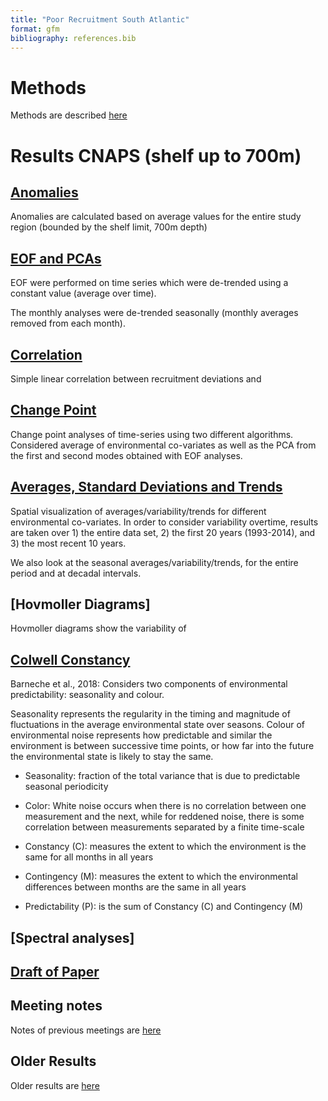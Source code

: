 ```yaml
---
title: "Poor Recruitment South Atlantic"
format: gfm
bibliography: references.bib
---
```


# Methods

Methods are described [here](https://github.com/AnaVaz-NOAA/Poor-Recruitment-South-Atlantic/blob/main/Pages/Methods_readme.md) 

# Results CNAPS (shelf up to 700m)

## [Anomalies](https://github.com/AnaVaz-NOAA/Poor-Recruitment-South-Atlantic/blob/main/Pages/CNAPS_anomalies.md)

Anomalies are calculated based on average values for the entire study region (bounded by the shelf limit, 700m depth)
 
## [EOF and PCAs](https://github.com/AnaVaz-NOAA/Poor-Recruitment-South-Atlantic/blob/main/Pages/CNAPS_EOF.md)

EOF were performed on time series which were de-trended using a constant value (average over time).

The monthly analyses were de-trended seasonally (monthly averages removed from each month).

## [Correlation](https://github.com/AnaVaz-NOAA/Poor-Recruitment-South-Atlantic/blob/main/Pages/Correlations.md)

Simple linear correlation between recruitment deviations and 

## [Change Point](https://github.com/AnaVaz-NOAA/Poor-Recruitment-South-Atlantic/blob/main/Pages/ChangePoint.md)

Change point analyses of time-series using two different algorithms. Considered average of environmental co-variates as well as the PCA from the first and second modes obtained with EOF analyses. 

## [Averages, Standard Deviations and Trends](https://github.com/AnaVaz-NOAA/Poor-Recruitment-South-Atlantic/blob/main/Pages/AverageTrend.md)

Spatial visualization of averages/variability/trends for different environmental co-variates.
In order to consider variability overtime, results are taken over 1) the entire data set, 2) the first 20 years (1993-2014), and 3) the most recent 10 years. 

We also look at the seasonal averages/variability/trends, for the entire period and at decadal intervals. 

## [Hovmoller Diagrams]

Hovmoller diagrams show the variability of 

## [Colwell Constancy](https://github.com/AnaVaz-NOAA/Poor-Recruitment-South-Atlantic/blob/main/Pages/Colwell.md)

Barneche et al., 2018: Considers two components of environmental predictability: seasonality and colour.

Seasonality represents the regularity in the timing and magnitude of fluctuations in the average environmental state over seasons. Colour of environmental noise represents how predictable and similar the environment is between successive time points, or how far into the future the environmental state is likely to stay the same. 

- Seasonality: fraction of the total variance that is due to predictable seasonal periodicity 

- Color: White noise occurs when there is no correlation between one measurement and the next, while for reddened noise, there is some correlation between measurements separated by a finite time-scale 

- Constancy (C): measures the extent to which the environment is the same for all months in all years 

- Contingency (M): measures the extent to which the environmental differences between months are the same in all years 

- Predictability (P): is the sum of Constancy (C) and Contingency (M) 

## [Spectral analyses]

## [Draft of Paper](https://github.com/AnaVaz-NOAA/Poor-Recruitment-South-Atlantic/blob/main/poorrecpaper.md)

## Meeting notes

Notes of previous meetings are [here](https://github.com/AnaVaz-NOAA/Poor-Recruitment-South-Atlantic/blob/main/Pages/MeetingNotes.md)

## Older Results
Older results are [here](https://github.com/AnaVaz-NOAA/Poor-Recruitment-South-Atlantic/blob/main/Pages/OlderResults.md)